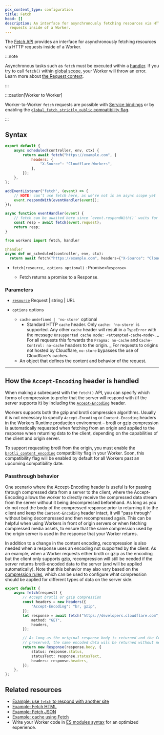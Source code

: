 ```yaml
---
pcx_content_type: configuration
title: Fetch
head: []
description: An interface for asynchronously fetching resources via HTTP
  requests inside of a Worker.
---
```



The [Fetch API](https://developer.mozilla.org/en-US/docs/Web/API/Fetch_API) provides an interface for asynchronously fetching resources via HTTP requests inside of a Worker.

:::note

Asynchronous tasks such as `fetch` must be executed within a [handler](/workers/runtime-apis/handlers/). If you try to call `fetch()` within [global scope](https://developer.mozilla.org/en-US/docs/Glossary/Global_scope), your Worker will throw an error. Learn more about [the Request context](/workers/runtime-apis/request/#the-request-context).

:::

:::caution[Worker to Worker]

Worker-to-Worker `fetch` requests are possible with [Service bindings](/workers/runtime-apis/bindings/service-bindings/) or by enabling the [`global_fetch_strictly_public` compatibility flag](/workers/configuration/compatibility-flags/#global-fetch-strictly-public).

:::

## Syntax

<Tabs> <TabItem label="Module Worker" icon="seti:javascript">

```js null {3-7}
export default {
	async scheduled(controller, env, ctx) {
		return await fetch("https://example.com", {
			headers: {
				"X-Source": "Cloudflare-Workers",
			},
		});
	},
};
```

</TabItem> <TabItem label="Service Worker" icon="seti:javascript">

```js null {8}
addEventListener("fetch", (event) => {
	// NOTE: can’t use fetch here, as we’re not in an async scope yet
	event.respondWith(eventHandler(event));
});

async function eventHandler(event) {
	// fetch can be awaited here since `event.respondWith()` waits for the Promise it receives to settle
	const resp = await fetch(event.request);
	return resp;
}
```

</TabItem> <TabItem label="Python Worker" icon="seti:python">

```python
from workers import fetch, handler

@handler
async def on_scheduled(controller, env, ctx):
  return await fetch("https://example.com", headers={"X-Source": "Cloudflare-Workers"})
```

</TabItem></Tabs>

- <code>fetch(resource, options optional)</code> : Promise`<Response>`

  - Fetch returns a promise to a Response.

### Parameters

- [`resource`](https://developer.mozilla.org/en-US/docs/Web/API/fetch#resource) Request | string | URL

- `options` options
  - `cache` `undefined | 'no-store'` optional
    - Standard HTTP `cache` header. Only `cache: 'no-store'` is supported.
      Any other `cache` header will result in a `TypeError` with the message `Unsupported cache mode: <attempted-cache-mode>`.
      _ For all requests this forwards the `Pragma: no-cache` and `Cache-Control: no-cache` headers to the origin.
      _ For requests to origins not hosted by Cloudflare, `no-store` bypasses the use of Cloudflare's caches.
  - An object that defines the content and behavior of the request.

---

## How the `Accept-Encoding` header is handled

When making a subrequest with the `fetch()` API, you can specify which forms of compression to prefer that the server will respond with (if the server supports it) by including the [`Accept-Encoding`](https://developer.mozilla.org/en-US/docs/Web/HTTP/Reference/Headers/Accept-Encoding) header.

Workers supports both the gzip and brotli compression algorithms. Usually it is not necessary to specify `Accept-Encoding` or `Content-Encoding` headers in the Workers Runtime production environment – brotli or gzip compression is automatically requested when fetching from an origin and applied to the response when returning data to the client, depending on the capabilities of the client and origin server.

To support requesting brotli from the origin, you must enable the [`brotli_content_encoding`](/workers/configuration/compatibility-flags/#brotli-content-encoding-support) compatibility flag in your Worker. Soon, this compatibility flag will be enabled by default for all Workers past an upcoming compatibility date.

### Passthrough behavior

One scenario where the Accept-Encoding header is useful is for passing through compressed data from a server to the client, where the Accept-Encoding allows the worker to directly receive the compressed data stream from the server without it being decompressed beforehand. As long as you do not read the body of the compressed response prior to returning it to the client and keep the `Content-Encoding` header intact, it will "pass through" without being decompressed and then recompressed again. This can be helpful when using Workers in front of origin servers or when fetching compressed media assets, to ensure that the same compression used by the origin server is used in the response that your Worker returns.

In addition to a change in the content encoding, recompression is also needed when a response uses an encoding not supported by the client. As an example, when a Worker requests either brotli or gzip as the encoding but the client only supports gzip, recompression will still be needed if the server returns brotli-encoded data to the server (and will be applied automatically). Note that this behavior may also vary based on the [compression rules](/rules/compression-rules/), which can be used to configure what compression should be applied for different types of data on the server side.

```typescript
export default {
	async fetch(request) {
		// Accept brotli or gzip compression
		const headers = new Headers({
			"Accept-Encoding": "br, gzip",
		});
		let response = await fetch("https://developers.cloudflare.com", {
			method: "GET",
			headers,
		});

		// As long as the original response body is returned and the Content-Encoding header is
		// preserved, the same encoded data will be returned without needing to be compressed again.
		return new Response(response.body, {
			status: response.status,
			statusText: response.statusText,
			headers: response.headers,
		});
	},
};
```

## Related resources

- [Example: use `fetch` to respond with another site](/workers/examples/respond-with-another-site/)
- [Example: Fetch HTML](/workers/examples/fetch-html/)
- [Example: Fetch JSON](/workers/examples/fetch-json/)
- [Example: cache using Fetch](/workers/examples/cache-using-fetch/)
- Write your Worker code in [ES modules syntax](/workers/reference/migrate-to-module-workers/) for an optimized experience.
